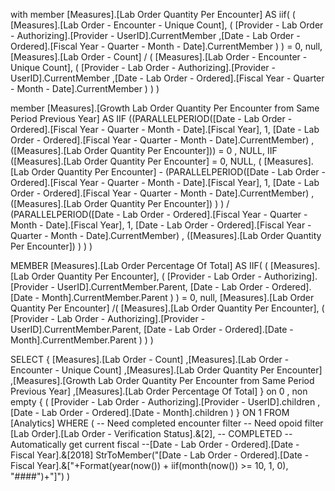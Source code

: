 


with member
[Measures].[Lab Order Quantity Per Encounter] AS 
iif(
	(
		[Measures].[Lab Order - Encounter - Unique Count], 
		(
			[Provider - Lab Order - Authorizing].[Provider - UserID].CurrentMember
			,[Date - Lab Order - Ordered].[Fiscal Year - Quarter - Month - Date].CurrentMember 
		)
	) = 0,
	null,
	[Measures].[Lab Order - Count] / 
	( 
		[Measures].[Lab Order - Encounter - Unique Count], 
		(
			[Provider - Lab Order - Authorizing].[Provider - UserID].CurrentMember
			,[Date - Lab Order - Ordered].[Fiscal Year - Quarter - Month - Date].CurrentMember 
		)
	)
)

member [Measures].[Growth Lab Order Quantity Per Encounter from Same Period Previous Year] AS 
IIF ((PARALLELPERIOD([Date - Lab Order - Ordered].[Fiscal Year - Quarter - Month - Date].[Fiscal Year], 1, [Date - Lab Order - Ordered].[Fiscal Year - Quarter - Month - Date].CurrentMember) , ([Measures].[Lab Order Quantity Per Encounter])) = 0  , NULL,
    IIF ([Measures].[Lab Order Quantity Per Encounter] = 0, NULL,
            (
            [Measures].[Lab Order Quantity Per Encounter] - 
            (PARALLELPERIOD([Date - Lab Order - Ordered].[Fiscal Year - Quarter - Month - Date].[Fiscal Year], 1, [Date - Lab Order - Ordered].[Fiscal Year - Quarter - Month - Date].CurrentMember) , ([Measures].[Lab Order Quantity Per Encounter])
                            )
            )
            / (PARALLELPERIOD([Date - Lab Order - Ordered].[Fiscal Year - Quarter - Month - Date].[Fiscal Year], 1, [Date - Lab Order - Ordered].[Fiscal Year - Quarter - Month - Date].CurrentMember) , ([Measures].[Lab Order Quantity Per Encounter])
            )
        )
)

MEMBER [Measures].[Lab Order Percentage Of Total]
 AS 
IIF(
	(
		[Measures].[Lab Order Quantity Per Encounter], 
		(
			[Provider - Lab Order - Authorizing].[Provider - UserID].CurrentMember.Parent,
			[Date - Lab Order - Ordered].[Date - Month].CurrentMember.Parent
		)
	) = 0, 
	null,
	[Measures].[Lab Order Quantity Per Encounter]
	/(
		[Measures].[Lab Order Quantity Per Encounter], 
		(
			[Provider - Lab Order - Authorizing].[Provider - UserID].CurrentMember.Parent,
			[Date - Lab Order - Ordered].[Date - Month].CurrentMember.Parent
		)
	)
)


SELECT 
{
[Measures].[Lab Order - Count]
,[Measures].[Lab Order - Encounter - Unique Count]
,[Measures].[Lab Order Quantity Per Encounter]
,[Measures].[Growth Lab Order Quantity Per Encounter from Same Period Previous Year]
,[Measures].[Lab Order Percentage Of Total]
} on 0
, non empty 
{
(
[Provider - Lab Order - Authorizing].[Provider - UserID].children
,[Date - Lab Order - Ordered].[Date - Month].children
)
} ON 1
FROM 
	[Analytics] 
WHERE 
(
-- Need completed encounter filter
-- Need opoid filter
[Lab Order].[Lab Order - Verification Status].&[2], -- COMPLETED
-- Automatically get current fiscal
--[Date - Lab Order - Ordered].[Date - Fiscal Year].&[2018]
StrToMember("[Date - Lab Order - Ordered].[Date - Fiscal Year].&["+Format(year(now()) + iif(month(now()) >= 10, 1, 0), "####")+"]")
)


